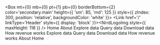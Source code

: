 <Box
  mt={0}
  mb={0}
  pt={1} 
  pb={0}
  borderBottom={2} 
  color='secondary.main' 
  height={{ 'sm': 85, 'md': 125 }}
  style={{ zIndex: 300, position: 'relative', backgroundColor: 'white' }}>
  <Container maxWidth="lg">
    <Grid container>
      <Grid item xs={8} sm={4}>
        <Link href='/' linkType='Header' style={{ display: 'block' }}><NrrdLogoImg style={{ maxHeight: 118 }} /></Link>
      </Grid>
      <Hidden smDown>
        <Grid item sm={8}>
          <Grid container justify='flex-end'>
            <Box mt={1} mb={3.5}>
              <Link href='/' linkType='Header'>Home</Link>
              <Link href='/about' linkType='Header'>About</Link>
            </Box>
          </Grid>
          <Grid container justify='flex-end'>
            <Link href='/explore' linkType='Header'>Explore data</Link>
            <Link href='/query-data' linkType='Header'>Query data</Link>
            <Link href='/downloads' linkType='Header'>Download data</Link>
            <Link href='/how-revenue-works' linkType='Header'>How revenue works</Link>
          </Grid>
        </Grid>
      </Hidden>
      <Hidden mdUp>
        <Grid item xs={4} sm={8}>
          <Grid container justify='flex-end'>
            <MobileMenu>
              <Link href='/explore' linkType='Header'>Explore data</Link>
              <Link href='/query-data' linkType='Header'>Query data</Link>
              <Link href='/downloads' linkType='Header'>Download data</Link>
              <Link href='/how-revenue-works' linkType='Header'>How revenue works</Link>
              <Link href='/about' linkType='Header'>About</Link>
              <Link href='/' linkType='Header'>Home</Link>
            </MobileMenu>
          </Grid>
        </Grid>
      </Hidden>  
    </Grid>
  </Container>
</Box>